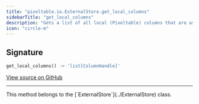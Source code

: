 ```yaml
---
title: "pixeltable.io.ExternalStore.get_local_columns"
sidebarTitle: "get_local_columns"
description: "Gets a list of all local (Pixeltable) columns that are associated with this external store."
icon: "circle-m"
---
```

## Signature

```python
get_local_columns() -> 'list[ColumnHandle]'
```

<a href="https://github.com/pixeltable/pixeltable/blob/main/pixeltable/io/external_store.py#L41" target="_self">View source on GitHub</a>


---

<Note>
This method belongs to the [`ExternalStore`](../ExternalStore) class.
</Note>

